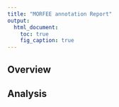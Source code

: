 ```yaml
---
title: "MORFEE annotation Report"
output:
  html_document:
    toc: true
    fig_caption: true
---
```


## Overview

## Analysis
